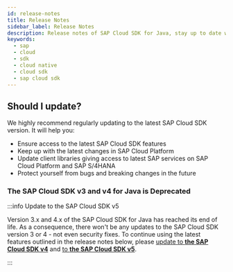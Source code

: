 ```yaml
---
id: release-notes
title: Release Notes
sidebar_label: Release Notes
description: Release notes of SAP Cloud SDK for Java, stay up to date with the recent features, fixes, dependency updates and recommendedations.
keywords:
  - sap
  - cloud
  - sdk
  - cloud native
  - cloud sdk
  - sap cloud sdk
---
```



<!-- vale off -->


<div className="logo logo-java"> </div>

<MvnBadge />

## Should I update?

We highly recommend regularly updating to the latest SAP Cloud SDK version.
It will help you:

- Ensure access to the latest SAP Cloud SDK features
- Keep up with the latest changes in SAP Cloud Platform
- Update client libraries giving access to latest SAP services on SAP Cloud Platform and SAP S/4HANA
- Protect yourself from bugs and breaking changes in the future

### The SAP Cloud SDK v3 and v4 for Java is Deprecated

:::info Update to the SAP Cloud SDK v5

Version 3.x and 4.x of the SAP Cloud SDK for Java has reached its end of life.
As a consequence, there won't be any updates to the SAP Cloud SDK version 3 or 4 - not even security fixes.
To continue using the latest features outlined in the release notes below, please [update to **the SAP Cloud SDK v4**](/docs/java/v4/guides/4.0-upgrade) and [to **the SAP Cloud SDK v5**](https://sap.github.io/cloud-sdk/docs/java/v5/guides/5.0-upgrade-steps).

:::

<!-- Copy and fill
## 4.xx.x - January 1, 2022

### Known issues

### Compatibility Notes

### New Functionality

### Improvements

### Fixed Issues
-->

<ReleaseNotes15To29 />

<ReleaseNotes0To14 />
